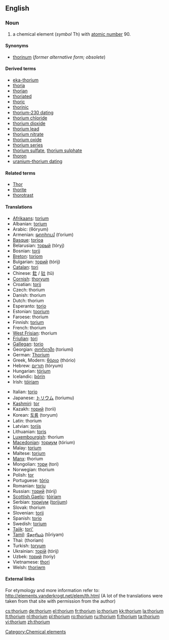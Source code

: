 {{see|Thorium}}
==English==
{{elements|Th|actinium|Ac|protactinium|Pa}}

===Noun===
{{en-noun|-}}
{{wikipedia}}

# a chemical element (''symbol'' Th) with [[atomic number]] 90.

====Synonyms====
* [[thorinum]] (''former alternative form; obsolete'')

====Derived terms====
* [[eka-thorium]]
* [[thoria]]
* [[thorian]]
* [[thoriated]]
* [[thoric]]
* [[thorinic]]
* [[thorium-230 dating]]
* [[thorium chloride]]
* [[thorium dioxide]]
* [[thorium lead]]
* [[thorium nitrate]]
* [[thorium oxide]]
* [[thorium series]]
* [[thorium sulfate]], [[thorium sulphate]]
* [[thoron]]
* [[uranium-thorium dating]]

====Related terms====
* [[Thor]]<!--after whom thorium was named-->
* [[thorite]]
* [[thorotrast]]

====Translations====
{{top}}
* [[Afrikaans]]: [[torium]]
* Albanian: [[torium]]
* Arabic: {{Arab|[[ثوريوم]]}} (θóryum) {{m}}
* Armenian: [[թորիում]] (t‘orium)
* [[Basque]]: [[torioa]]
* Belarusian: [[торый]] (tóryj) {{m}}
* Bosnian: [[torij]]
* [[Breton]]: [[toriom]]
* Bulgarian: [[торий]] (tórij) {{m}}
* [[Catalan]]: [[tori]]
* Chinese: [[釷]] / [[钍]] (tǔ)
* [[Cornish]]: [[thoryum]]
* Croatian: [[torij]]
* Czech: thorium
* Danish: thorium
* Dutch: thorium {{n}}
* Esperanto: [[torio]]
* Estonian: [[toorium]]
* Faroese: thorium
* Finnish: [[torium]]
* French: thorium {{m}}
* [[West Frisian]]: thorium
* [[Friulian]]: [[tori]]
* [[Gallegan]]: [[torio]]
* Georgian: [[თორიუმი]] (toriumi)
* German: [[Thorium]] {{n}}
* Greek, Modern: [[θόριο]] (thório) {{n}}
* Hebrew: [[תוריום]] (tóryum)
* Hungarian: [[tórium]]
* Icelandic: [[þórín]]
* Irish: [[tóiriam]]
{{mid}}
* Italian: [[torio]] {{m}}
* Japanese: [[トリウム]] (toriumu)
* [[Kashmiri]]: [[tor]]
* Kazakh: [[торий]] (torii)
* Korean: [[토륨]] (toryum)
* Latin: thorium
* Latvian: [[torijs]]
* Lithuanian: [[toris]]
* [[Luxembourgish]]: thorium
* [[Macedonian]]: [[ториум]] (tórium) {{m}}
* Malay: [[torium]]
* Maltese: [[torjum]]
* [[Manx]]: thorium
* Mongolian: [[тори]] (tori)
* Norwegian: thorium
* Polish: [[tor#Polish|tor]] {{m}}
* Portuguese: [[tório]] {{m}}
* Romanian: [[toriu]] {{n}}
* Russian: [[торий]] (tórij) {{m}}
* [[Scottish Gaelic]]: [[tòiriam]]
* Serbian: [[ториjум]] ([[torijum]]) {{m}}
* Slovak: thorium
* Slovenian: [[torij]]
* Spanish: [[torio]] {{m}}
* Swedish: [[torium]]
* [[Tajik]]: [[tori']]
* [[Tamil]]: [[தோரியம்]] (tōriyam)
* Thai: {{Thai|[[ทอเรียม]]}} (thoriam)
* Turkish: [[toryum]]
* Ukrainian: [[торiй]] (tórij) {{m}}
* Uzbek: [[торий]] (toriy)
* Vietnamese: [[thori]]
* Welsh: [[thoriwm]]
{{bottom}}

====External links====
For etymology and more information refer to:
http://elements.vanderkrogt.net/elem/th.html
(A lot of the translations were taken from that site with permission from the author)

[[Category:Chemical elements]]

[[cs:thorium]]
[[de:thorium]]
[[el:thorium]]
[[fr:thorium]]
[[io:thorium]]
[[kk:thorium]]
[[la:thorium]]
[[lt:thorium]]
[[nl:thorium]]
[[pl:thorium]]
[[ro:thorium]]
[[ru:thorium]]
[[fi:thorium]]
[[ta:thorium]]
[[vi:thorium]]
[[zh:thorium]]